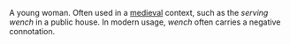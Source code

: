A young woman.  Often used in a [[medieval]] context, such as the ''serving wench'' in a public house.
In modern usage, ''wench'' often carries a negative connotation.